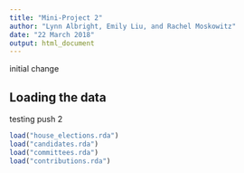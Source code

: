 ```yaml
---
title: "Mini-Project 2"
author: "Lynn Albright, Emily Liu, and Rachel Moskowitz"
date: "22 March 2018"
output: html_document
---
```


initial change

## Loading the data

testing push 2

```r
load("house_elections.rda")
load("candidates.rda")
load("committees.rda")
load("contributions.rda")
```
